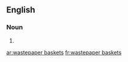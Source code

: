 ==English==

===Noun===
{{head|en|head=[[wastepaper]] [[basket]]s}}

# {{plural of|wastepaper basket}}

[[ar:wastepaper baskets]]
[[fr:wastepaper baskets]]